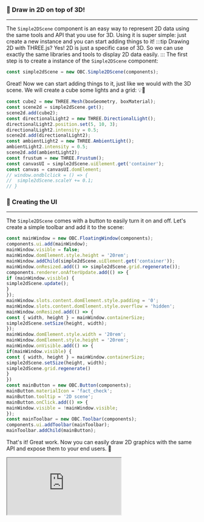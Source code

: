 ### 🎨 Draw in 2D on top of 3D!
___
The `Simple2DScene` component is an easy way to represent 2D data
using the same tools and API that you use for 3D. Using it is
super simple: just create a new instance and you can start
adding things to it!
:::tip Drawing 2D with THREE.js?
Yes! 2D is just a specific case of 3D. So we can use exactly the same
libraries and tools to display 2D data easily.
:::
The first step is to create a instance of the `Simple2DScene` component:

```js
const simple2dScene = new OBC.Simple2DScene(components);
```
Great! Now we can start adding things to it, just like we would with the
3D scene. We will create a cube some lights and a grid: 💡🧊

```js
const cube2 = new THREE.Mesh(boxGeometry, boxMaterial);
const scene2d = simple2dScene.get();
scene2d.add(cube2);
const directionalLight2 = new THREE.DirectionalLight();
directionalLight2.position.set(5, 10, 3);
directionalLight2.intensity = 0.5;
scene2d.add(directionalLight2);
const ambientLight2 = new THREE.AmbientLight();
ambientLight2.intensity = 0.5;
scene2d.add(ambientLight2);
const frustum = new THREE.Frustum();
const canvasUI = simple2dScene.uiElement.get('container');
const canvas = canvasUI.domElement;
// window.ondblclick = () => {
// 	simple2dScene.scaleY += 0.1;
// }
```
### 💅 Creating the UI
___
The `Simple2DScene` comes with a button to easily turn it on and off.
Let's create a simple toolbar and add it to the scene:

```js
const mainWindow = new OBC.FloatingWindow(components);
components.ui.add(mainWindow);
mainWindow.visible = false;
mainWindow.domElement.style.height = '20rem';
mainWindow.addChild(simple2dScene.uiElement.get('container'));
mainWindow.onResized.add(() => simple2dScene.grid.regenerate());
components.renderer.onAfterUpdate.add(() => {
if (mainWindow.visible) {
simple2dScene.update();
}
});
mainWindow.slots.content.domElement.style.padding = '0';
mainWindow.slots.content.domElement.style.overflow = 'hidden';
mainWindow.onResized.add(() => {
const { width, height } = mainWindow.containerSize;
simple2dScene.setSize(height, width);
});
mainWindow.domElement.style.width = '20rem';
mainWindow.domElement.style.height = '20rem';
mainWindow.onVisible.add(() => {
if(mainWindow.visible) {
const { width, height } = mainWindow.containerSize;
simple2dScene.setSize(height, width);
simple2dScene.grid.regenerate()
}
})
const mainButton = new OBC.Button(components);
mainButton.materialIcon = 'fact_check';
mainButton.tooltip = '2D scene';
mainButton.onClick.add(() => {
mainWindow.visible = !mainWindow.visible;
});
const mainToolbar = new OBC.Toolbar(components);
components.ui.addToolbar(mainToolbar);
mainToolbar.addChild(mainButton);
```
That's it! Great work. Now you can easily draw 2D graphics with the same
API and expose them to your end users. 🥳


  <iframe src="https://thatopen.github.io/engine_components/src/core/Simple2DScene/index.html"></iframe>

  